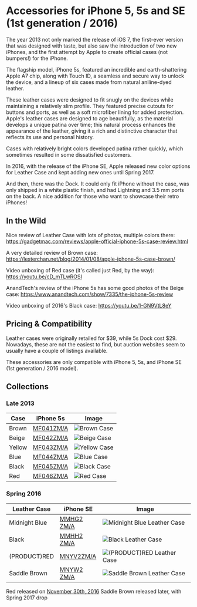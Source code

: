 
# Accessories for iPhone 5, 5s and SE (1st generation / 2016)

The year 2013 not only marked the release of iOS 7, the first-ever version that was designed with taste, but also saw the introduction of two new iPhones, and the first attempt by Apple to create official cases (not bumpers!) for the iPhone.

The flagship model, iPhone 5s, featured an incredible and earth-shattering Apple A7 chip, along with Touch ID, a seamless and secure way to unlock the device, and a lineup of six cases made from natural aniline-dyed leather.

These leather cases were designed to fit snugly on the devices while maintaining a relatively slim profile. They featured precise cutouts for buttons and ports, as well as a soft microfiber lining for added protection. Apple's leather cases are designed to age beautifully, as the material develops a unique patina over time; this natural process enhances the appearance of the leather, giving it a rich and distinctive character that reflects its use and personal history.

Cases with relatively bright colors developed patina rather quickly, which sometimes resulted in some dissatisfied customers.

In 2016, with the release of the iPhone SE, Apple released new color options for Leather Case and kept adding new ones until Spring 2017.

And then, there was the Dock. It could only fit iPhone without the case, was only shipped in a white plastic finish, and had Lightning and 3.5 mm ports on the back. A nice addition for those who want to showcase their retro iPhones!

## In the Wild

Nice review of Leather Case with lots of photos, multiple colors there: https://gadgetmac.com/reviews/apple-official-iphone-5s-case-review.html

A very detailed review of Brown case: https://lesterchan.net/blog/2014/01/08/apple-iphone-5s-case-brown/

Video unboxing of Red case (it's called just Red, by the way): https://youtu.be/cD_mTLwROSI

AnandTech's review of the iPhone 5s has some good photos of the Beige case: https://www.anandtech.com/show/7335/the-iphone-5s-review

Video unboxing of 2016's Black case: https://youtu.be/1-GN9VtL8eY

## Pricing & Compatibility

Leather cases were originally retailed for $39, while 5s Dock cost $29. Nowadays, these are not the easiest to find, but auction websites seem to usually have a couple of listings available.

These accessories are only compatible with iPhone 5, 5s, and iPhone SE (1st generation / 2016 model).

## Collections

### Late 2013

| Case | iPhone 5s | Image |
| --- | --- | --- |
| Brown | [MF041<wbr/>ZM/A](/iphone_5s/MF041) | ![Brown Case](/everyphone/MF041.png) |
| Beige | [MF042<wbr/>ZM/A](/iphone_5s/MF042) | ![Beige Case](/everyphone/MF042.png) |
| Yellow | [MF043<wbr/>ZM/A](/iphone_5s/MF043) | ![Yellow Case](/everyphone/MF043.png) |
| Blue | [MF044<wbr/>ZM/A](/iphone_5s/MF044) | ![Blue Case](/everyphone/MF044.png) |
| Black | [MF045<wbr/>ZM/A](/iphone_5s/MF045) | ![Black Case](/everyphone/MF045.png) |
| Red | [MF046<wbr/>ZM/A](/iphone_5s/MF046) | ![Red Case](/everyphone/MF046.png) |

### Spring 2016

| Leather Case | iPhone SE | Image |
| --- | --- | --- |
| Midnight Blue | [MMHG2<wbr/>ZM/A](/iphone_5s/MMHG2) | ![Midnight Blue Leather Case](/everyphone/MMHG2.png) |
| Black | [MMHH2<wbr/>ZM/A](/iphone_5s/MMHH2) | ![Black Leather Case](/everyphone/MMHH2.png) |
| (PRODUCT)RED | [MNYV2<wbr/>ZM/A](/iphone_5s/MNYV2) | ![(PRODUCT)RED Leather Case](/everyphone/MNYV2.png) |
| Saddle Brown | [MNYW2<wbr/>ZM/A](/iphone_5s/MNYW2) | ![Saddle Brown Leather Case](/everyphone/MNYW2.png) |

Red released on [November 30th, 2016](https://www.apple.com/newsroom/2016/11/apple-turns-red-with-more-ways-than-ever-to-join-the-fight-against-aids/)
Saddle Brown released later, with Spring 2017 drop
